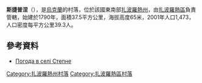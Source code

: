 {{coord|47|47|50|N|35|18|32|E|scale:100000|display=title}}

'''斯捷普涅'''（{{lang-uk|Степне}}），是[[烏克蘭|烏克蘭]]的村落，位於該國東南部[[扎波羅熱州|扎波羅熱州]]，由[[扎波羅熱區|扎波羅熱區]]負責管轄，始建於1790年，面積37.5平方公里，海拔高度65米，2001年人口1,473，人口密度每平方公里39.3人。

==參考資料==
* [http://weather.in.ua/ua/zaporozhskaja/25182 Погода в селі Степне] {{Wayback|url=http://weather.in.ua/ua/zaporozhskaja/25182 |date=20160305202623 }}

[[Category:扎波羅熱州村落|Category:扎波羅熱州村落]]
[[Category:扎波羅熱區村落|Category:扎波羅熱區村落]]


{{Zaporizhia-geo-stub}}